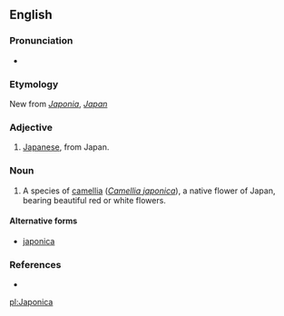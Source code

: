 {{also|japonica}}
==English==

===Pronunciation===
* {{a|US}} {{IPA|/dʒə.ˈpɑn.ɪ.ˌkə/}}

===Etymology===
New {{etyl|la|en}} from ''[[Japonia]]'', ''[[Japan]]''

===Adjective===
{{en-adj|-}}

# [[Japanese]], from Japan.

===Noun===
{{en-noun|-}}

# {{context|dated|lang=en}} A species of [[camellia]] (''[[Camellia japonica]]''), a native flower of Japan, bearing beautiful red or white flowers.

====Alternative forms====
* [[japonica]]

===References===
* {{R:Webster 1913}}

[[pl:Japonica]]